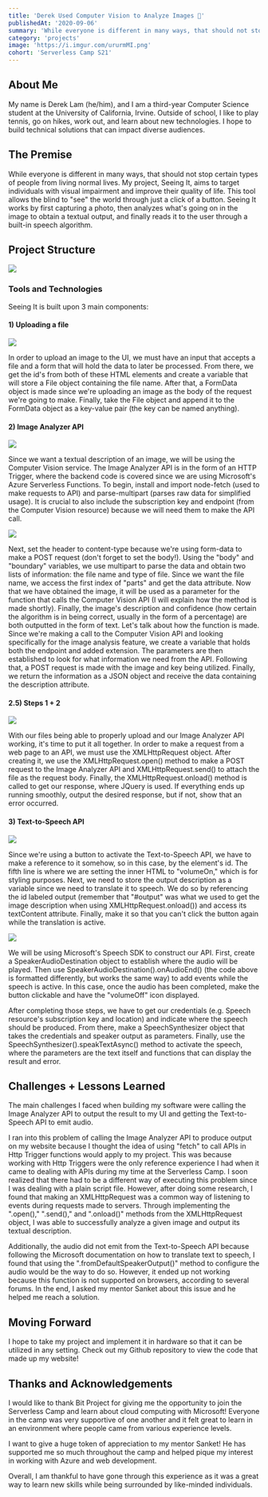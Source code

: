 ```yaml
---
title: 'Derek Used Computer Vision to Analyze Images 👀'
publishedAt: '2020-09-06'
summary: 'While everyone is different in many ways, that should not stop certain types of people from living normal lives. My project, Seeing It, aims to target individuals with visual impairment and improve their quality of life.'
category: 'projects'
image: 'https://i.imgur.com/ururmMI.png'
cohort: 'Serverless Camp S21'
---
```


## About Me
My name is Derek Lam (he/him), and I am a third-year Computer Science student at the University of California, Irvine. Outside of school, I like to play tennis, go on hikes, work out, and learn about new technologies. I hope to build technical solutions that can impact diverse audiences.

## The Premise
While everyone is different in many ways, that should not stop certain types of people from living normal lives. My project, Seeing It, aims to target individuals with visual impairment and improve their quality of life. This tool allows the blind to "see" the world through just a click of a button. Seeing It works by first capturing a photo, then analyzes what's going on in the image to obtain a textual output, and finally reads it to the user through a built-in speech algorithm.

## Project Structure

![](https://i.imgur.com/Y6VuSWb.png)

### Tools and Technologies
Seeing It is built upon 3 main components:

#### 1) Uploading a file

![](https://i.imgur.com/9cXweLE.png)

In order to upload an image to the UI, we must have an input that accepts a file and a form that will hold the data to later be processed. From there, we get the id's from both of these HTML elements and create a variable that will store a File object containing the file name. After that, a FormData object is made since we're uploading an image as the body of the request we're going to make. Finally, take the File object and append it to the FormData object as a key-value pair (the key can be named anything).

#### 2) Image Analyzer API

![](https://i.imgur.com/ea9X9bu.png)

Since we want a textual description of an image, we will be using the Computer Vision service. The Image Analyzer API is in the form of an HTTP Trigger, where the backend code is covered since we are using Microsoft's Azure Serverless Functions.
To begin, install and import node-fetch (used to make requests to API) and parse-multipart (parses raw data for simplified usage). It is crucial to also include the subscription key and endpoint (from the Computer Vision resource) because we will need them to make the API call.

![](https://i.imgur.com/dfhW6dy.png)

Next, set the header to content-type because we're using form-data to make a POST request (don't forget to set the body!). Using the "body" and "boundary" variables, we use multipart to parse the data and obtain two lists of information: the file name and type of file. Since we want the file name, we access the first index of "parts" and get the data attribute. Now that we have obtained the image, it will be used as a parameter for the function that calls the Computer Vision API (I will explain how the method is made shortly). Finally, the image's description and confidence (how certain the algorithm is in being correct, usually in the form of a percentage) are both outputted in the form of text.
Let's talk about how the function is made. Since we're making a call to the Computer Vision API and looking specifically for the image analysis feature, we create a variable that holds both the endpoint and added extension. The parameters are then established to look for what information we need from the API. Following that, a POST request is made with the image and key being utilized. Finally, we return the information as a JSON object and receive the data containing the description attribute.

#### 2.5) Steps 1 + 2

![](https://i.imgur.com/ud3cJZk.png)


With our files being able to properly upload and our Image Analyzer API working, it's time to put it all together. In order to make a request from a web page to an API, we must use the XMLHttpRequest object. After creating it, we use the XMLHttpRequest.open() method to make a POST request to the Image Analyzer API and XMLHttpRequest.send() to attach the file as the request body. Finally, the XMLHttpRequest.onload() method is called to get our response, where JQuery is used. If everything ends up running smoothly, output the desired response, but if not, show that an error occurred.



#### 3) Text-to-Speech API

![](https://i.imgur.com/Ns7BtTT.png)

Since we're using a button to activate the Text-to-Speech API, we have to make a reference to it somehow, so in this case, by the element's id. The fifth line is where we are setting the inner HTML to "volumeOn," which is for styling purposes. Next, we need to store the output description as a variable since we need to translate it to speech. We do so by referencing the id labeled output (remember that "#output" was what we used to get the image description when using XMLHttpRequest.onload()) and access its textContent attribute. Finally, make it so that you can't click the button again while the translation is active.

![](https://i.imgur.com/sUFuDXj.png)

We will be using Microsoft's Speech SDK to construct our API. First, create a SpeakerAudioDestination object to establish where the audio will be played. Then use SpeakerAudioDestination().onAudioEnd() (the code above is formatted differently, but works the same way) to add events while the speech is active. In this case, once the audio has been completed, make the button clickable and have the "volumeOff" icon displayed.

After completing those steps, we have to get our credentials (e.g. Speech resource's subscription key and location) and indicate where the speech should be produced. From there, make a SpeechSynthesizer object that takes the credentials and speaker output as parameters. Finally, use the SpeechSynthesizer().speakTextAsync() method to activate the speech, where the parameters are the text itself and functions that can display the result and error.

## Challenges + Lessons Learned
The main challenges I faced when building my software were calling the Image Analyzer API to output the result to my UI and getting the Text-to-Speech API to emit audio.

I ran into this problem of calling the Image Analyzer API to produce output on my website because I thought the idea of using "fetch" to call APIs in Http Trigger functions would apply to my project. This was because working with Http Triggers were the only reference experience I had when it came to dealing with APIs during my time at the Serverless Camp. I soon realized that there had to be a different way of executing this problem since I was dealing with a plain script file. However, after doing some research, I found that making an XMLHttpRequest was a common way of listening to events during requests made to servers. Through implementing the ".open()," ".send()," and ".onload()" methods from the XMLHttpRequest object, I was able to successfully analyze a given image and output its textual description.

Additionally, the audio did not emit from the Text-to-Speech API because following the Microsoft documentation on how to translate text to speech, I found that using the ".fromDefaultSpeakerOutput()" method to configure the audio would be the way to do so. However, it ended up not working because this function is not supported on browsers, according to several forums. In the end, I asked my mentor Sanket about this issue and he helped me reach a solution.

## Moving Forward
I hope to take my project and implement it in hardware so that it can be utilized in any setting. Check out my Github repository to view the code that made up my website!


## Thanks and Acknowledgements
I would like to thank Bit Project for giving me the opportunity to join the Serverless Camp and learn about cloud computing with Microsoft! Everyone in the camp was very supportive of one another and it felt great to learn in an environment where people came from various experience levels.

I want to give a huge token of appreciation to my mentor Sanket! He has supported me so much throughout the camp and helped pique my interest in working with Azure and web development.

Overall, I am thankful to have gone through this experience as it was a great way to learn new skills while being surrounded by like-minded individuals.
